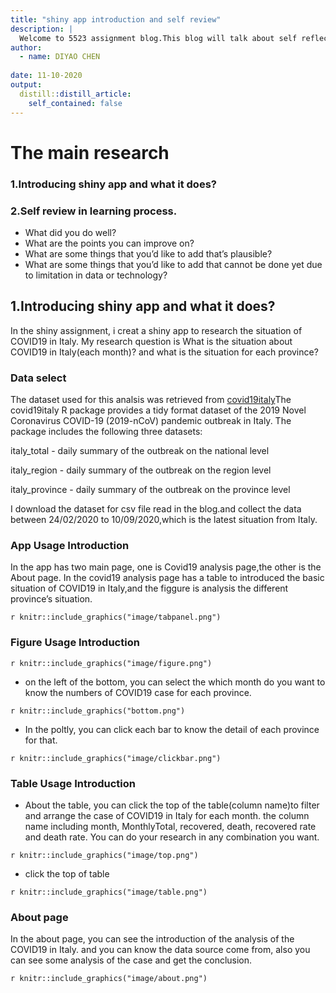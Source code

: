 ```yaml
---
title: "shiny app introduction and self review"
description: |
  Welcome to 5523 assignment blog.This blog will talk about self reflection in my learning process.
author:
  - name: DIYAO CHEN 
    
date: 11-10-2020
output:
  distill::distill_article:
    self_contained: false
---
```


# The main research
### 1.Introducing shiny app and what it does?
### 2.Self review in learning process.
- What did you do well?
- What are the points you can improve on?
- What are some things that you’d like to add that’s plausible?
- What are some things that you’d like to add that cannot be done yet due to limitation in data or technology?



## 1.Introducing shiny app and what it does?
In the shiny assignment, i creat a shiny app to research the situation of COVID19 in Italy. My research question is What is the situation about COVID19 in Italy(each month)? and what is the situation for each province?

### Data select
The dataset used for this analsis was retrieved from [covid19italy](https://github.com/RamiKrispin/covid19italy)The covid19italy R package provides a tidy format dataset of the 2019 Novel Coronavirus COVID-19 (2019-nCoV) pandemic outbreak in Italy. The package includes the following three datasets:

italy_total - daily summary of the outbreak on the national level

italy_region - daily summary of the outbreak on the region level

italy_province - daily summary of the outbreak on the province level

I download the dataset for csv file read in the blog.and collect the data between 24/02/2020 to 10/09/2020,which is the latest situation from Italy.

### App Usage Introduction
In the app has two main page, one is Covid19 analysis page,the other is the About page. In the covid19 analysis page has a table to introduced the basic situation of COVID19 in Italy,and the figgure is analysis the different province's situation.

`r knitr::include_graphics("image/tabpanel.png")`

### Figure Usage Introduction

`r knitr::include_graphics("image/figure.png")`

- on the left of the bottom, you can select the which month do you want to know the numbers of COVID19 case for each province.

`r knitr::include_graphics("bottom.png")`

- In the poltly, you can click each bar to know the detail of each province for that.

`r knitr::include_graphics("image/clickbar.png")`


### Table Usage Introduction
- About the table, you can click the top of the table(column name)to filter and arrange the case of COVID19 in Italy for each month.
the column name including month, MonthlyTotal, recovered, death, recovered rate and death rate. You can do your research in any combination you want.

`r knitr::include_graphics("image/top.png")`

- click the top of table

`r knitr::include_graphics("image/table.png")`


### About page
In the about page, you can see the introduction of the analysis of the COVID19 in Italy. and you can know the data source come from, also you can see some analysis of the case and get the conclusion.

`r knitr::include_graphics("image/about.png")`